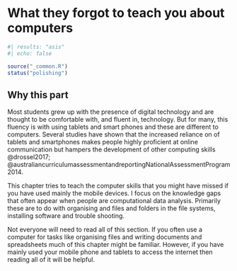 # What they forgot to teach you about computers

```r
#| results: "asis"
#| echo: false

source("_common.R")
status("polishing")
```

## Why this part

Most students grew up with the presence of digital technology and are thought to be comfortable with, and fluent in, technology. But for many, this fluency is with using tablets and smart phones and these are different to computers. Several studies have shown that the increased reliance on of tablets and smartphones makes people highly proficient at online communication but hampers the development of other computing skills @drossel2017; @australiancurriculumassessmentandreportingNationalAssessmentProgram2014.

This chapter tries to teach the computer skills that you might have missed if you have used mainly the mobile devices. I focus on the knowledge gaps that often appear when people are computational data analysis. Primarily these are to do with organising and files and folders in the file systems, installing software and trouble shooting.

Not everyone will need to read all of this section. If you often use a computer for tasks like organising files and writing documents and spreadsheets much of this chapter might be familiar. However, if you have mainly used your mobile phone and tablets to access the internet then reading all of it will be helpful.
